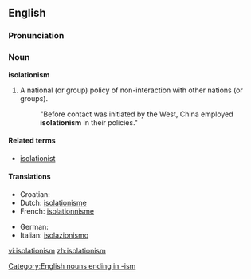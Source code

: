 ==English==

===Pronunciation===
{{ipacregion|Canada}} {{ipac|ˌaɪsəˈleɪʃəˌnɪzəm|en-ca-synth-isolationism.ogg|CA synth}}

===Noun===
'''isolationism'''

# A national (or group) policy of non-interaction with other nations (or groups).
#: "Before contact was initiated by the West, China employed '''isolationism''' in their policies."

====Related terms====
*[[isolationist]]

====Translations====
{{trans-top}}
* Croatian: {{t-|hr|izolacionizam|m}}
* Dutch: [[isolationisme]] {{n}}
* French: [[isolationnisme]] {{m}}
{{trans-mid}}
* German: {{t-|de|Isolationismus|m}}
* Italian: [[isolazionismo]] {{m}}

{{trans-bottom}}

[[Category:English nouns ending in -ism]]
[[vi:isolationism]]
[[zh:isolationism]]
